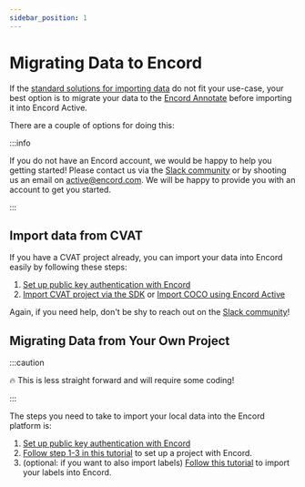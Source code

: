 ```yaml
---
sidebar_position: 1
---
```



# Migrating Data to Encord

If the [standard solutions for importing data](../import) do not fit your use-case, your best option is to migrate your data to the [Encord Annotate](https://app.encord.com) before importing it into Encord Active.

There are a couple of options for doing this:

<TOCInline toc={toc} />

:::info

If you do not have an Encord account, we would be happy to help you getting
started! Please contact us via the [Slack community](https://encordactive.slack.com)
or by shooting us an email on [active@encord.com](mailto:active@encord.com). We
will be happy to provide you with an account to get you started.

:::

## Import data from CVAT

If you have a CVAT project already, you can import your data into Encord easily by following these steps:

1. [Set up public key authentication with Encord](https://docs.encord.com/admins/settings/public-keys/#set-up-public-key-authentication)
2. [Import CVAT project via the SDK](https://python.docs.encord.com/tutorials/projects.html#cvat-integration) or [Import COCO using Encord Active](../cli/import-coco-project)

Again, if you need help, don't be shy to reach out on the [Slack community](https://encordactive.slack.com)!

## Migrating Data from Your Own Project

:::caution

:fire: This is less straight forward and will require some coding!

:::

The steps you need to take to import your local data into the Encord platform is:

1. [Set up public key authentication with Encord](https://docs.encord.com/admins/settings/public-keys/#set-up-public-key-authentication)
2. [Follow step 1-3 in this tutorial](https://python.docs.encord.com/tutorials/end-to-end/preparing_data_for_labelling.html) to set up a project with Encord.
3. (optional: if you want to also import labels) [Follow this tutorial](https://python.docs.encord.com/tutorials/end-to-end/saving_labels_to_project.html) to import your labels into Encord.
